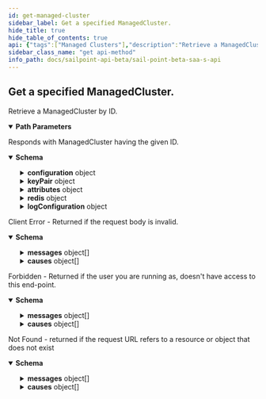 ```yaml
---
id: get-managed-cluster
sidebar_label: Get a specified ManagedCluster.
hide_title: true
hide_table_of_contents: true
api: {"tags":["Managed Clusters"],"description":"Retrieve a ManagedCluster by ID.","operationId":"getManagedCluster","parameters":[{"name":"id","in":"path","description":"ID of the ManagedCluster to get","required":true,"style":"simple","explode":false,"schema":{"type":"string","example":"aClusterId"}}],"responses":{"200":{"description":"Responds with ManagedCluster having the given ID.","content":{"application/json":{"schema":{"description":"Managed Cluster","type":"object","required":["id","clientType","ccgVersion"],"properties":{"id":{"description":"ManagedCluster ID","type":"string","example":"aClusterId"},"name":{"description":"ManagedCluster name","type":"string","example":"Managed Cluster Name"},"pod":{"description":"ManagedCluster pod","type":"string","example":"megapod-useast1"},"org":{"description":"ManagedCluster org","type":"string","example":"denali"},"type":{"description":"The Type of Cluster","example":"idn","nullable":false,"type":"string","enum":["idn","iai"]},"configuration":{"description":"ManagedProcess configuration map","type":"object","additionalProperties":{"type":"string"},"example":{"clusterExternalId":"externalId","ccgVersion":"77.0.0"}},"keyPair":{"description":"key pair for the ManagedCluster","type":"object","properties":{"publicKey":{"description":"ManagedCluster publicKey","type":"string","example":"-----BEGIN PUBLIC KEY-----******-----END PUBLIC KEY-----"},"publicKeyThumbprint":{"description":"ManagedCluster publicKeyThumbprint","type":"string","example":"6CMlaJIV44-xJxcB3CJBjDUUn54"},"publicKeyCertificate":{"description":"ManagedCluster publicKeyCertificate","type":"string","example":"-----BEGIN CERTIFICATE-----****-----END CERTIFICATE-----"}}},"attributes":{"description":"Specific Attributes for Configuring a ManagedCluster by Type","type":"object","properties":{"queue":{"description":"ManagedCluster keystore for sqsCluster type","type":"object","properties":{"name":{"description":"ManagedCluster queue name","type":"string","example":"megapod-useast1-denali-lwt-cluster-1533"},"region":{"description":"ManagedCluster queue aws region","type":"string","example":"us-east-1"}}},"keystore":{"description":"ManagedCluster keystore for spConnectCluster type","type":"string","example":"/u3+7QAAAAIAAAABAAAAAQAvL3Byb3h5LWNsdXN0ZXIvMmM5MTgwODc3Yjg3MW"}}},"description":{"description":"ManagedCluster description","type":"string","example":"A short description of the managed cluster."},"redis":{"description":"Redis configuration for the ManagedCluster","type":"object","properties":{"redisHost":{"description":"ManagedCluster redisHost","type":"string","example":"megapod-useast1-shared-redis.cloud.sailpoint.com"},"redisPort":{"description":"ManagedCluster redisPort","type":"integer","format":"int32","example":6379}}},"clientType":{"description":"type of client for the ManagedCluster","type":"string","example":"CCG","enum":["CCG","VA","INTERNAL"]},"ccgVersion":{"description":"CCG version used by the ManagedCluster","type":"string","example":"v01"},"pinnedConfig":{"description":"boolean flag indiacting whether or not the cluster configuration is pinned","type":"boolean","default":false,"example":false},"logConfiguration":{"description":"client log configuration for the cluster","example":"{ \"rootLevel\": \"WARN\", \"logLevels\": { \"foobar\": \"WARN\" } }","type":"object","required":["durationMinutes","rootLevel"],"properties":{"clientId":{"description":"client ID of the Log configuration","type":"string","example":"aClientId"},"durationMinutes":{"description":"duration in minutes for the log configuration to remain in effect before resetting to defaults","type":"integer","format":"int32","example":120,"default":240,"minimum":5,"maximum":1440},"expiration":{"description":"Expiration date-time of the log configuration request","example":120,"type":"string","format":"date-time"},"rootLevel":{"description":"Root Log level to apply","default":"INFO","example":"TRACE","type":"string","enum":["OFF","FATAL","ERROR","WARN","INFO","DEBUG","TRACE"]},"logLevels":{"description":"Map of LogLevel by key","example":"{ level:WARN }","type":"object","additionalProperties":{"default":"INFO","example":"TRACE","description":"Standard Log4j log level","type":"string","enum":["OFF","FATAL","ERROR","WARN","INFO","DEBUG","TRACE"]}}}},"operational":{"description":"Whether or not the cluster is operational or not","type":"boolean","default":false,"example":false},"status":{"description":"Cluster status","type":"string","example":"NORMAL"},"publicKeyCertificate":{"description":"Public key certificate","type":"string","example":"-----BEGIN CERTIFICATE-----TCCAb2gAwIBAgIBADANBgkqhkiG9w0BAQsFADAuMQ0wCwYDVQQD-----END CERTIFICATE-----"},"publicKeyThumbprint":{"description":"Public key thumbprint","type":"string","example":"obc6pLiulGbtZ"},"publicKey":{"description":"Public key","type":"string","example":"-----BEGIN PUBLIC KEY-----jANBgkqhkiG9w0BAQEFAAOCAQ8AMIIBCgKCAQEA3WgnsxP52MDgBTfHR+5n4-----END PUBLIC KEY-----"},"alertKey":{"description":"Key describing any immediate cluster alerts","type":"string","example":"LIMITED_RESOURCES"},"clientIds":{"type":"array","description":"List of clients in a cluster","items":{"type":"string"},"example":["1244","1245"]},"serviceCount":{"description":"Number of services bound to a cluster","type":"integer","format":"int32","default":0,"example":6},"ccId":{"description":"CC ID only used in calling CC, will be removed without notice when Migration to CEGS is finished","type":"string","default":"0","example":"1533"}}}}}},"400":{"description":"Client Error - Returned if the request body is invalid.","content":{"application/json":{"schema":{"type":"object","properties":{"detailCode":{"type":"string","description":"Fine-grained error code providing more detail of the error.","example":"400.1 Bad Request Content"},"trackingId":{"type":"string","description":"Unique tracking id for the error.","example":"e7eab60924f64aa284175b9fa3309599"},"messages":{"type":"array","description":"Generic localized reason for error","items":{"type":"object","properties":{"locale":{"type":"string","description":"The locale for the message text, a BCP 47 language tag.","example":"en-US"},"localeOrigin":{"type":"string","enum":["DEFAULT","REQUEST"],"description":"An indicator of how the locale was selected. *DEFAULT* means the locale is the system default. *REQUEST* means the locale was selected from the request context (i.e., best match based on the *Accept-Language* header). Additional values may be added in the future without notice.","example":"DEFAULT"},"text":{"type":"string","description":"Actual text of the error message in the indicated locale.","example":"The request was syntactically correct but its content is semantically invalid."}}}},"causes":{"type":"array","description":"Plain-text descriptive reasons to provide additional detail to the text provided in the messages field","items":{"type":"object","properties":{"locale":{"type":"string","description":"The locale for the message text, a BCP 47 language tag.","example":"en-US"},"localeOrigin":{"type":"string","enum":["DEFAULT","REQUEST"],"description":"An indicator of how the locale was selected. *DEFAULT* means the locale is the system default. *REQUEST* means the locale was selected from the request context (i.e., best match based on the *Accept-Language* header). Additional values may be added in the future without notice.","example":"DEFAULT"},"text":{"type":"string","description":"Actual text of the error message in the indicated locale.","example":"The request was syntactically correct but its content is semantically invalid."}}}}}}}}},"403":{"description":"Forbidden - Returned if the user you are running as, doesn't have access to this end-point.","content":{"application/json":{"schema":{"type":"object","properties":{"detailCode":{"type":"string","description":"Fine-grained error code providing more detail of the error.","example":"400.1 Bad Request Content"},"trackingId":{"type":"string","description":"Unique tracking id for the error.","example":"e7eab60924f64aa284175b9fa3309599"},"messages":{"type":"array","description":"Generic localized reason for error","items":{"type":"object","properties":{"locale":{"type":"string","description":"The locale for the message text, a BCP 47 language tag.","example":"en-US"},"localeOrigin":{"type":"string","enum":["DEFAULT","REQUEST"],"description":"An indicator of how the locale was selected. *DEFAULT* means the locale is the system default. *REQUEST* means the locale was selected from the request context (i.e., best match based on the *Accept-Language* header). Additional values may be added in the future without notice.","example":"DEFAULT"},"text":{"type":"string","description":"Actual text of the error message in the indicated locale.","example":"The request was syntactically correct but its content is semantically invalid."}}}},"causes":{"type":"array","description":"Plain-text descriptive reasons to provide additional detail to the text provided in the messages field","items":{"type":"object","properties":{"locale":{"type":"string","description":"The locale for the message text, a BCP 47 language tag.","example":"en-US"},"localeOrigin":{"type":"string","enum":["DEFAULT","REQUEST"],"description":"An indicator of how the locale was selected. *DEFAULT* means the locale is the system default. *REQUEST* means the locale was selected from the request context (i.e., best match based on the *Accept-Language* header). Additional values may be added in the future without notice.","example":"DEFAULT"},"text":{"type":"string","description":"Actual text of the error message in the indicated locale.","example":"The request was syntactically correct but its content is semantically invalid."}}}}}},"examples":{"403":{"summary":"An example of a 403 response object","value":{"detailCode":"403 Forbidden","trackingId":"b21b1f7ce4da4d639f2c62a57171b427","messages":[{"locale":"en-US","localeOrigin":"DEFAULT","text":"The server understood the request but refuses to authorize it."}]}}}}}},"404":{"description":"Not Found - returned if the request URL refers to a resource or object that does not exist","content":{"application/json":{"schema":{"type":"object","properties":{"detailCode":{"type":"string","description":"Fine-grained error code providing more detail of the error.","example":"400.1 Bad Request Content"},"trackingId":{"type":"string","description":"Unique tracking id for the error.","example":"e7eab60924f64aa284175b9fa3309599"},"messages":{"type":"array","description":"Generic localized reason for error","items":{"type":"object","properties":{"locale":{"type":"string","description":"The locale for the message text, a BCP 47 language tag.","example":"en-US"},"localeOrigin":{"type":"string","enum":["DEFAULT","REQUEST"],"description":"An indicator of how the locale was selected. *DEFAULT* means the locale is the system default. *REQUEST* means the locale was selected from the request context (i.e., best match based on the *Accept-Language* header). Additional values may be added in the future without notice.","example":"DEFAULT"},"text":{"type":"string","description":"Actual text of the error message in the indicated locale.","example":"The request was syntactically correct but its content is semantically invalid."}}}},"causes":{"type":"array","description":"Plain-text descriptive reasons to provide additional detail to the text provided in the messages field","items":{"type":"object","properties":{"locale":{"type":"string","description":"The locale for the message text, a BCP 47 language tag.","example":"en-US"},"localeOrigin":{"type":"string","enum":["DEFAULT","REQUEST"],"description":"An indicator of how the locale was selected. *DEFAULT* means the locale is the system default. *REQUEST* means the locale was selected from the request context (i.e., best match based on the *Accept-Language* header). Additional values may be added in the future without notice.","example":"DEFAULT"},"text":{"type":"string","description":"Actual text of the error message in the indicated locale.","example":"The request was syntactically correct but its content is semantically invalid."}}}}}},"examples":{"404":{"summary":"An example of a 404 response object","value":{"detailCode":"404 Not found","trackingId":"b21b1f7ce4da4d639f2c62a57171b427","messages":[{"locale":"en-US","localeOrigin":"DEFAULT","text":"The server did not find a current representation for the target resource."}]}}}}}}},"security":[{"bearerAuth":["idn:managed-cluster:read"]}],"method":"get","path":"/managed-clusters/{id}","servers":[{"url":"https://{tenant}.api.identitynow.com/beta","description":"This is the beta API server.","variables":{"tenant":{"default":"sailpoint","description":"This is the name of your tenant, typically your company's name."}}}],"securitySchemes":{"oauth2":{"type":"oauth2","description":"OAuth2 Bearer token (JWT). See [IdentityNow REST API Authentication](https://developer.sailpoint.com/docs/authentication.html) for more information.\n- Directions for generating a [personal access token](https://developer.sailpoint.com/docs/authentication.html#personal-access-tokens)\n- Directions using [client credentials flow](https://developer.sailpoint.com/docs/authentication.html#client-credentials-grant-flow)\n- Directions for using [authorization code flow](https://developer.sailpoint.com/docs/authentication.html#authorization-code-grant-flow)\n\nWhich authentication method should I choose?  See our [guide](https://developer.sailpoint.com/docs/authentication.html#which-oauth-2-0-grant-flow-should-i-use)\n\nLearn more about how to find your `tokenUrl` and `authorizationUrl` [in our docs](https://developer.sailpoint.com/docs/authentication.html#finding-your-tenant-s-oauth-details)\n","flows":{"clientCredentials":{"tokenUrl":"https://tenant.api.identitynow.com/oauth/token","scopes":{"sp:scopes:default":"default scope","sp:scopes:all":"access to all scopes"}},"authorizationCode":{"authorizationUrl":"https://tenant.identitynow.com/oauth/authorize","tokenUrl":"https://tenant.api.identitynow.com/oauth/token","scopes":{"sp:scopes:default":"default scope","sp:scopes:all":"access to all scopes"}}}}},"info":{"contact":{"email":"developers@sailpoint.com","name":"Developer Relations","url":"https://developer.sailpoint.com/discuss"},"description":"These are the public, beta APIs for SailPoint's SaaS services and are subject to change.","title":"SailPoint - Beta SaaS API","version":"3.1.0-beta"},"postman":{"name":"Get a specified ManagedCluster.","description":{"content":"Retrieve a ManagedCluster by ID.","type":"text/plain"},"url":{"path":["managed-clusters",":id"],"host":["{{baseUrl}}"],"query":[],"variable":[{"disabled":false,"description":{"content":"(Required) ID of the ManagedCluster to get","type":"text/plain"},"type":"any","value":"","key":"id"}]},"header":[{"key":"Accept","value":"application/json"}],"method":"GET"}}
sidebar_class_name: "get api-method"
info_path: docs/sailpoint-api-beta/sail-point-beta-saa-s-api
---
```



## Get a specified ManagedCluster.



Retrieve a ManagedCluster by ID.

<details style={{"marginBottom":"1rem"}} data-collapsed={false} open={true}><summary style={{}}><strong>Path Parameters</strong></summary><div><ul><ParamsItem className={"paramsItem"} param={{"name":"id","in":"path","description":"ID of the ManagedCluster to get","required":true,"style":"simple","explode":false,"schema":{"type":"string","example":"aClusterId"}}}></ParamsItem></ul></div></details><div><ApiTabs><TabItem label={"200"} value={"200"}><div>

Responds with ManagedCluster having the given ID.

</div><div><MimeTabs groupId={"mime-type"}><TabItem label={"application/json"} value={"application/json"}><SchemaTabs groupId={"schema-tabs"}><TabTtem label={"Schema"} value={"Schema"}><details style={{}} data-collapsed={false} open={true}><summary style={{"textAlign":"left"}}><strong>Schema</strong></summary><div style={{"textAlign":"left","marginLeft":"1rem"}}></div><ul style={{"marginLeft":"1rem"}}><SchemaItem collapsible={false} name={"id"} required={false} schemaDescription={"ManagedCluster ID"} schemaName={"string"} qualifierMessage={undefined} defaultValue={undefined}></SchemaItem><SchemaItem collapsible={false} name={"name"} required={false} schemaDescription={"ManagedCluster name"} schemaName={"string"} qualifierMessage={undefined} defaultValue={undefined}></SchemaItem><SchemaItem collapsible={false} name={"pod"} required={false} schemaDescription={"ManagedCluster pod"} schemaName={"string"} qualifierMessage={undefined} defaultValue={undefined}></SchemaItem><SchemaItem collapsible={false} name={"org"} required={false} schemaDescription={"ManagedCluster org"} schemaName={"string"} qualifierMessage={undefined} defaultValue={undefined}></SchemaItem><SchemaItem collapsible={false} name={"type"} required={false} schemaDescription={"The Type of Cluster"} schemaName={"string"} qualifierMessage={"**Possible values:** [`idn`, `iai`]"} defaultValue={undefined}></SchemaItem><SchemaItem collapsible={true} className={"schemaItem"}><details style={{}}><summary style={{}}><strong>configuration</strong><span style={{"opacity":"0.6"}}> object</span></summary><div style={{"marginLeft":"1rem"}}><div style={{"marginTop":".5rem","marginBottom":".5rem"}}>

ManagedProcess configuration map

</div><li><div><code>property name*</code><span style={{"opacity":"0.6"}}> string</span></div></li></div></details></SchemaItem><SchemaItem collapsible={true} className={"schemaItem"}><details style={{}}><summary style={{}}><strong>keyPair</strong><span style={{"opacity":"0.6"}}> object</span></summary><div style={{"marginLeft":"1rem"}}><div style={{"marginTop":".5rem","marginBottom":".5rem"}}>

key pair for the ManagedCluster

</div><SchemaItem collapsible={false} name={"publicKey"} required={false} schemaDescription={"ManagedCluster publicKey"} schemaName={"string"} qualifierMessage={undefined} defaultValue={undefined}></SchemaItem><SchemaItem collapsible={false} name={"publicKeyThumbprint"} required={false} schemaDescription={"ManagedCluster publicKeyThumbprint"} schemaName={"string"} qualifierMessage={undefined} defaultValue={undefined}></SchemaItem><SchemaItem collapsible={false} name={"publicKeyCertificate"} required={false} schemaDescription={"ManagedCluster publicKeyCertificate"} schemaName={"string"} qualifierMessage={undefined} defaultValue={undefined}></SchemaItem></div></details></SchemaItem><SchemaItem collapsible={true} className={"schemaItem"}><details style={{}}><summary style={{}}><strong>attributes</strong><span style={{"opacity":"0.6"}}> object</span></summary><div style={{"marginLeft":"1rem"}}><div style={{"marginTop":".5rem","marginBottom":".5rem"}}>

Specific Attributes for Configuring a ManagedCluster by Type

</div><SchemaItem collapsible={true} className={"schemaItem"}><details style={{}}><summary style={{}}><strong>queue</strong><span style={{"opacity":"0.6"}}> object</span></summary><div style={{"marginLeft":"1rem"}}><div style={{"marginTop":".5rem","marginBottom":".5rem"}}>

ManagedCluster keystore for sqsCluster type

</div><SchemaItem collapsible={false} name={"name"} required={false} schemaDescription={"ManagedCluster queue name"} schemaName={"string"} qualifierMessage={undefined} defaultValue={undefined}></SchemaItem><SchemaItem collapsible={false} name={"region"} required={false} schemaDescription={"ManagedCluster queue aws region"} schemaName={"string"} qualifierMessage={undefined} defaultValue={undefined}></SchemaItem></div></details></SchemaItem><SchemaItem collapsible={false} name={"keystore"} required={false} schemaDescription={"ManagedCluster keystore for spConnectCluster type"} schemaName={"string"} qualifierMessage={undefined} defaultValue={undefined}></SchemaItem></div></details></SchemaItem><SchemaItem collapsible={false} name={"description"} required={false} schemaDescription={"ManagedCluster description"} schemaName={"string"} qualifierMessage={undefined} defaultValue={undefined}></SchemaItem><SchemaItem collapsible={true} className={"schemaItem"}><details style={{}}><summary style={{}}><strong>redis</strong><span style={{"opacity":"0.6"}}> object</span></summary><div style={{"marginLeft":"1rem"}}><div style={{"marginTop":".5rem","marginBottom":".5rem"}}>

Redis configuration for the ManagedCluster

</div><SchemaItem collapsible={false} name={"redisHost"} required={false} schemaDescription={"ManagedCluster redisHost"} schemaName={"string"} qualifierMessage={undefined} defaultValue={undefined}></SchemaItem><SchemaItem collapsible={false} name={"redisPort"} required={false} schemaDescription={"ManagedCluster redisPort"} schemaName={"int32"} qualifierMessage={undefined} defaultValue={undefined}></SchemaItem></div></details></SchemaItem><SchemaItem collapsible={false} name={"clientType"} required={false} schemaDescription={"type of client for the ManagedCluster"} schemaName={"string"} qualifierMessage={"**Possible values:** [`CCG`, `VA`, `INTERNAL`]"} defaultValue={undefined}></SchemaItem><SchemaItem collapsible={false} name={"ccgVersion"} required={false} schemaDescription={"CCG version used by the ManagedCluster"} schemaName={"string"} qualifierMessage={undefined} defaultValue={undefined}></SchemaItem><SchemaItem collapsible={false} name={"pinnedConfig"} required={false} schemaDescription={"boolean flag indiacting whether or not the cluster configuration is pinned"} schemaName={"boolean"} qualifierMessage={undefined} defaultValue={false}></SchemaItem><SchemaItem collapsible={true} className={"schemaItem"}><details style={{}}><summary style={{}}><strong>logConfiguration</strong><span style={{"opacity":"0.6"}}> object</span></summary><div style={{"marginLeft":"1rem"}}><div style={{"marginTop":".5rem","marginBottom":".5rem"}}>

client log configuration for the cluster

</div><SchemaItem collapsible={false} name={"clientId"} required={false} schemaDescription={"client ID of the Log configuration"} schemaName={"string"} qualifierMessage={undefined} defaultValue={undefined}></SchemaItem><SchemaItem collapsible={false} name={"durationMinutes"} required={false} schemaDescription={"duration in minutes for the log configuration to remain in effect before resetting to defaults"} schemaName={"int32"} qualifierMessage={"**Possible values:** `>= 5` and `<= 1440`"} defaultValue={240}></SchemaItem><SchemaItem collapsible={false} name={"expiration"} required={false} schemaDescription={"Expiration date-time of the log configuration request"} schemaName={"date-time"} qualifierMessage={undefined} defaultValue={undefined}></SchemaItem><SchemaItem collapsible={false} name={"rootLevel"} required={false} schemaDescription={"Root Log level to apply"} schemaName={"string"} qualifierMessage={"**Possible values:** [`OFF`, `FATAL`, `ERROR`, `WARN`, `INFO`, `DEBUG`, `TRACE`]"} defaultValue={"INFO"}></SchemaItem><SchemaItem collapsible={true} className={"schemaItem"}><details style={{}}><summary style={{}}><strong>logLevels</strong><span style={{"opacity":"0.6"}}> object</span></summary><div style={{"marginLeft":"1rem"}}><div style={{"marginTop":".5rem","marginBottom":".5rem"}}>

Map of LogLevel by key

</div><li><div><code>property name*</code><span style={{"opacity":"0.6"}}> string</span><div style={{"marginTop":"var(--ifm-table-cell-padding)"}}>

**Possible values:** [`OFF`, `FATAL`, `ERROR`, `WARN`, `INFO`, `DEBUG`, `TRACE`]

</div></div></li></div></details></SchemaItem></div></details></SchemaItem><SchemaItem collapsible={false} name={"operational"} required={false} schemaDescription={"Whether or not the cluster is operational or not"} schemaName={"boolean"} qualifierMessage={undefined} defaultValue={false}></SchemaItem><SchemaItem collapsible={false} name={"status"} required={false} schemaDescription={"Cluster status"} schemaName={"string"} qualifierMessage={undefined} defaultValue={undefined}></SchemaItem><SchemaItem collapsible={false} name={"publicKeyCertificate"} required={false} schemaDescription={"Public key certificate"} schemaName={"string"} qualifierMessage={undefined} defaultValue={undefined}></SchemaItem><SchemaItem collapsible={false} name={"publicKeyThumbprint"} required={false} schemaDescription={"Public key thumbprint"} schemaName={"string"} qualifierMessage={undefined} defaultValue={undefined}></SchemaItem><SchemaItem collapsible={false} name={"publicKey"} required={false} schemaDescription={"Public key"} schemaName={"string"} qualifierMessage={undefined} defaultValue={undefined}></SchemaItem><SchemaItem collapsible={false} name={"alertKey"} required={false} schemaDescription={"Key describing any immediate cluster alerts"} schemaName={"string"} qualifierMessage={undefined} defaultValue={undefined}></SchemaItem><SchemaItem collapsible={false} name={"clientIds"} required={false} schemaDescription={"List of clients in a cluster"} schemaName={"string[]"} qualifierMessage={undefined} defaultValue={undefined}></SchemaItem><SchemaItem collapsible={false} name={"serviceCount"} required={false} schemaDescription={"Number of services bound to a cluster"} schemaName={"int32"} qualifierMessage={undefined} defaultValue={0}></SchemaItem><SchemaItem collapsible={false} name={"ccId"} required={false} schemaDescription={"CC ID only used in calling CC, will be removed without notice when Migration to CEGS is finished"} schemaName={"string"} qualifierMessage={undefined} defaultValue={"0"}></SchemaItem></ul></details></TabTtem></SchemaTabs></TabItem></MimeTabs></div></TabItem><TabItem label={"400"} value={"400"}><div>

Client Error - Returned if the request body is invalid.

</div><div><MimeTabs groupId={"mime-type"}><TabItem label={"application/json"} value={"application/json"}><SchemaTabs groupId={"schema-tabs"}><TabTtem label={"Schema"} value={"Schema"}><details style={{}} data-collapsed={false} open={true}><summary style={{"textAlign":"left"}}><strong>Schema</strong></summary><div style={{"textAlign":"left","marginLeft":"1rem"}}></div><ul style={{"marginLeft":"1rem"}}><SchemaItem collapsible={false} name={"detailCode"} required={false} schemaDescription={"Fine-grained error code providing more detail of the error."} schemaName={"string"} qualifierMessage={undefined} defaultValue={undefined}></SchemaItem><SchemaItem collapsible={false} name={"trackingId"} required={false} schemaDescription={"Unique tracking id for the error."} schemaName={"string"} qualifierMessage={undefined} defaultValue={undefined}></SchemaItem><SchemaItem collapsible={true} className={"schemaItem"}><details style={{}}><summary style={{}}><strong>messages</strong><span style={{"opacity":"0.6"}}> object[]</span></summary><div style={{"marginLeft":"1rem"}}><div style={{"marginTop":".5rem","marginBottom":".5rem"}}>

Generic localized reason for error

</div><SchemaItem collapsible={false} name={"locale"} required={false} schemaDescription={"The locale for the message text, a BCP 47 language tag."} schemaName={"string"} qualifierMessage={undefined} defaultValue={undefined}></SchemaItem><SchemaItem collapsible={false} name={"localeOrigin"} required={false} schemaDescription={"An indicator of how the locale was selected. *DEFAULT* means the locale is the system default. *REQUEST* means the locale was selected from the request context (i.e., best match based on the *Accept-Language* header). Additional values may be added in the future without notice."} schemaName={"string"} qualifierMessage={"**Possible values:** [`DEFAULT`, `REQUEST`]"} defaultValue={undefined}></SchemaItem><SchemaItem collapsible={false} name={"text"} required={false} schemaDescription={"Actual text of the error message in the indicated locale."} schemaName={"string"} qualifierMessage={undefined} defaultValue={undefined}></SchemaItem></div></details></SchemaItem><SchemaItem collapsible={true} className={"schemaItem"}><details style={{}}><summary style={{}}><strong>causes</strong><span style={{"opacity":"0.6"}}> object[]</span></summary><div style={{"marginLeft":"1rem"}}><div style={{"marginTop":".5rem","marginBottom":".5rem"}}>

Plain-text descriptive reasons to provide additional detail to the text provided in the messages field

</div><SchemaItem collapsible={false} name={"locale"} required={false} schemaDescription={"The locale for the message text, a BCP 47 language tag."} schemaName={"string"} qualifierMessage={undefined} defaultValue={undefined}></SchemaItem><SchemaItem collapsible={false} name={"localeOrigin"} required={false} schemaDescription={"An indicator of how the locale was selected. *DEFAULT* means the locale is the system default. *REQUEST* means the locale was selected from the request context (i.e., best match based on the *Accept-Language* header). Additional values may be added in the future without notice."} schemaName={"string"} qualifierMessage={"**Possible values:** [`DEFAULT`, `REQUEST`]"} defaultValue={undefined}></SchemaItem><SchemaItem collapsible={false} name={"text"} required={false} schemaDescription={"Actual text of the error message in the indicated locale."} schemaName={"string"} qualifierMessage={undefined} defaultValue={undefined}></SchemaItem></div></details></SchemaItem></ul></details></TabTtem></SchemaTabs></TabItem></MimeTabs></div></TabItem><TabItem label={"403"} value={"403"}><div>

Forbidden - Returned if the user you are running as, doesn't have access to this end-point.

</div><div><MimeTabs groupId={"mime-type"}><TabItem label={"application/json"} value={"application/json"}><SchemaTabs groupId={"schema-tabs"}><TabTtem label={"Schema"} value={"Schema"}><details style={{}} data-collapsed={false} open={true}><summary style={{"textAlign":"left"}}><strong>Schema</strong></summary><div style={{"textAlign":"left","marginLeft":"1rem"}}></div><ul style={{"marginLeft":"1rem"}}><SchemaItem collapsible={false} name={"detailCode"} required={false} schemaDescription={"Fine-grained error code providing more detail of the error."} schemaName={"string"} qualifierMessage={undefined} defaultValue={undefined}></SchemaItem><SchemaItem collapsible={false} name={"trackingId"} required={false} schemaDescription={"Unique tracking id for the error."} schemaName={"string"} qualifierMessage={undefined} defaultValue={undefined}></SchemaItem><SchemaItem collapsible={true} className={"schemaItem"}><details style={{}}><summary style={{}}><strong>messages</strong><span style={{"opacity":"0.6"}}> object[]</span></summary><div style={{"marginLeft":"1rem"}}><div style={{"marginTop":".5rem","marginBottom":".5rem"}}>

Generic localized reason for error

</div><SchemaItem collapsible={false} name={"locale"} required={false} schemaDescription={"The locale for the message text, a BCP 47 language tag."} schemaName={"string"} qualifierMessage={undefined} defaultValue={undefined}></SchemaItem><SchemaItem collapsible={false} name={"localeOrigin"} required={false} schemaDescription={"An indicator of how the locale was selected. *DEFAULT* means the locale is the system default. *REQUEST* means the locale was selected from the request context (i.e., best match based on the *Accept-Language* header). Additional values may be added in the future without notice."} schemaName={"string"} qualifierMessage={"**Possible values:** [`DEFAULT`, `REQUEST`]"} defaultValue={undefined}></SchemaItem><SchemaItem collapsible={false} name={"text"} required={false} schemaDescription={"Actual text of the error message in the indicated locale."} schemaName={"string"} qualifierMessage={undefined} defaultValue={undefined}></SchemaItem></div></details></SchemaItem><SchemaItem collapsible={true} className={"schemaItem"}><details style={{}}><summary style={{}}><strong>causes</strong><span style={{"opacity":"0.6"}}> object[]</span></summary><div style={{"marginLeft":"1rem"}}><div style={{"marginTop":".5rem","marginBottom":".5rem"}}>

Plain-text descriptive reasons to provide additional detail to the text provided in the messages field

</div><SchemaItem collapsible={false} name={"locale"} required={false} schemaDescription={"The locale for the message text, a BCP 47 language tag."} schemaName={"string"} qualifierMessage={undefined} defaultValue={undefined}></SchemaItem><SchemaItem collapsible={false} name={"localeOrigin"} required={false} schemaDescription={"An indicator of how the locale was selected. *DEFAULT* means the locale is the system default. *REQUEST* means the locale was selected from the request context (i.e., best match based on the *Accept-Language* header). Additional values may be added in the future without notice."} schemaName={"string"} qualifierMessage={"**Possible values:** [`DEFAULT`, `REQUEST`]"} defaultValue={undefined}></SchemaItem><SchemaItem collapsible={false} name={"text"} required={false} schemaDescription={"Actual text of the error message in the indicated locale."} schemaName={"string"} qualifierMessage={undefined} defaultValue={undefined}></SchemaItem></div></details></SchemaItem></ul></details></TabTtem><TabItem label={"403"} value={"403"}><ResponseSamples responseExample={"{\n  \"detailCode\": \"403 Forbidden\",\n  \"trackingId\": \"b21b1f7ce4da4d639f2c62a57171b427\",\n  \"messages\": [\n    {\n      \"locale\": \"en-US\",\n      \"localeOrigin\": \"DEFAULT\",\n      \"text\": \"The server understood the request but refuses to authorize it.\"\n    }\n  ]\n}"}></ResponseSamples></TabItem></SchemaTabs></TabItem></MimeTabs></div></TabItem><TabItem label={"404"} value={"404"}><div>

Not Found - returned if the request URL refers to a resource or object that does not exist

</div><div><MimeTabs groupId={"mime-type"}><TabItem label={"application/json"} value={"application/json"}><SchemaTabs groupId={"schema-tabs"}><TabTtem label={"Schema"} value={"Schema"}><details style={{}} data-collapsed={false} open={true}><summary style={{"textAlign":"left"}}><strong>Schema</strong></summary><div style={{"textAlign":"left","marginLeft":"1rem"}}></div><ul style={{"marginLeft":"1rem"}}><SchemaItem collapsible={false} name={"detailCode"} required={false} schemaDescription={"Fine-grained error code providing more detail of the error."} schemaName={"string"} qualifierMessage={undefined} defaultValue={undefined}></SchemaItem><SchemaItem collapsible={false} name={"trackingId"} required={false} schemaDescription={"Unique tracking id for the error."} schemaName={"string"} qualifierMessage={undefined} defaultValue={undefined}></SchemaItem><SchemaItem collapsible={true} className={"schemaItem"}><details style={{}}><summary style={{}}><strong>messages</strong><span style={{"opacity":"0.6"}}> object[]</span></summary><div style={{"marginLeft":"1rem"}}><div style={{"marginTop":".5rem","marginBottom":".5rem"}}>

Generic localized reason for error

</div><SchemaItem collapsible={false} name={"locale"} required={false} schemaDescription={"The locale for the message text, a BCP 47 language tag."} schemaName={"string"} qualifierMessage={undefined} defaultValue={undefined}></SchemaItem><SchemaItem collapsible={false} name={"localeOrigin"} required={false} schemaDescription={"An indicator of how the locale was selected. *DEFAULT* means the locale is the system default. *REQUEST* means the locale was selected from the request context (i.e., best match based on the *Accept-Language* header). Additional values may be added in the future without notice."} schemaName={"string"} qualifierMessage={"**Possible values:** [`DEFAULT`, `REQUEST`]"} defaultValue={undefined}></SchemaItem><SchemaItem collapsible={false} name={"text"} required={false} schemaDescription={"Actual text of the error message in the indicated locale."} schemaName={"string"} qualifierMessage={undefined} defaultValue={undefined}></SchemaItem></div></details></SchemaItem><SchemaItem collapsible={true} className={"schemaItem"}><details style={{}}><summary style={{}}><strong>causes</strong><span style={{"opacity":"0.6"}}> object[]</span></summary><div style={{"marginLeft":"1rem"}}><div style={{"marginTop":".5rem","marginBottom":".5rem"}}>

Plain-text descriptive reasons to provide additional detail to the text provided in the messages field

</div><SchemaItem collapsible={false} name={"locale"} required={false} schemaDescription={"The locale for the message text, a BCP 47 language tag."} schemaName={"string"} qualifierMessage={undefined} defaultValue={undefined}></SchemaItem><SchemaItem collapsible={false} name={"localeOrigin"} required={false} schemaDescription={"An indicator of how the locale was selected. *DEFAULT* means the locale is the system default. *REQUEST* means the locale was selected from the request context (i.e., best match based on the *Accept-Language* header). Additional values may be added in the future without notice."} schemaName={"string"} qualifierMessage={"**Possible values:** [`DEFAULT`, `REQUEST`]"} defaultValue={undefined}></SchemaItem><SchemaItem collapsible={false} name={"text"} required={false} schemaDescription={"Actual text of the error message in the indicated locale."} schemaName={"string"} qualifierMessage={undefined} defaultValue={undefined}></SchemaItem></div></details></SchemaItem></ul></details></TabTtem><TabItem label={"404"} value={"404"}><ResponseSamples responseExample={"{\n  \"detailCode\": \"404 Not found\",\n  \"trackingId\": \"b21b1f7ce4da4d639f2c62a57171b427\",\n  \"messages\": [\n    {\n      \"locale\": \"en-US\",\n      \"localeOrigin\": \"DEFAULT\",\n      \"text\": \"The server did not find a current representation for the target resource.\"\n    }\n  ]\n}"}></ResponseSamples></TabItem></SchemaTabs></TabItem></MimeTabs></div></TabItem></ApiTabs></div>
      